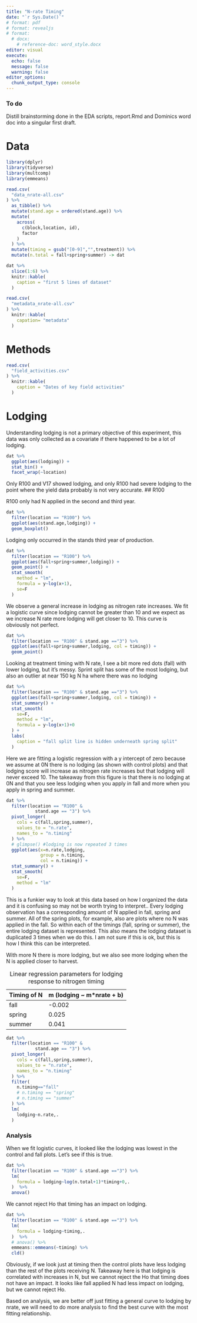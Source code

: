 ```yaml
---
title: "N-rate Timing"
date: "`r Sys.Date()`"
# format: pdf
# format: revealjs
# format:
  # docx:
    # reference-doc: word_style.docx
editor: visual
execute: 
  echo: false
  message: false
  warning: false
editor_options: 
  chunk_output_type: console
---
```


### To do

Distill brainstorming done in the EDA scripts, report.Rmd and Dominics word doc into a singular first draft.

# Data

```r
library(dplyr)
library(tidyverse)
library(multcomp)
library(emmeans)

read.csv(
  "data_nrate-all.csv"
) %>% 
  as_tibble() %>% 
  mutate(stand.age = ordered(stand.age)) %>% 
  mutate(
    across(
      c(block,location, id),
      factor
    )
  ) %>% 
  mutate(timing = gsub("[0-9]","",treatment)) %>% 
  mutate(n.total = fall+spring+summer) -> dat

```

```r
dat %>% 
  slice(1:6) %>% 
  knitr::kable(
    caption = "first 5 lines of dataset"
  )

read.csv(
  "metadata_nrate-all.csv"
) %>% 
  knitr::kable(
    capation= "metadata"
  )
```

# Methods

```r
read.csv(
  "field_activities.csv"
) %>% 
  knitr::kable(
    caption = "Dates of key field activities"
  )
```

# Lodging

Understanding lodging is not a primary objective of this experiment, this data was only collected as a covariate if there happened to be a lot of lodging.

```r
dat %>% 
  ggplot(aes(lodging)) +
  stat_bin() + 
  facet_wrap(~location)
```

Only R100 and V17 showed lodging, and only R100 had severe lodging to the point where the yield data probably is not very accurate. \## R100

R100 only had N applied in the second and third year.

```r
dat %>% 
  filter(location == "R100") %>% 
  ggplot(aes(stand.age,lodging)) +
  geom_boxplot()
```

Lodging only occurred in the stands third year of production.

```r
dat %>% 
  filter(location == "R100") %>% 
  ggplot(aes(fall+spring+summer,lodging)) +
  geom_point() +
  stat_smooth(
    method = "lm",
    formula = y~log(x+1),
    se=F
  )
```

We observe a general increase in lodging as nitrogen rate increases. We fit a logistic curve since lodging cannot be greater than 10 and we expect as we increase N rate more lodging will get closer to 10. This curve is obviously not perfect.

```r
dat %>% 
  filter(location == "R100" & stand.age =="3") %>% 
  ggplot(aes(fall+spring+summer,lodging, col = timing)) +
  geom_point()
```

Looking at treatment timing with N rate, I see a bit more red dots (fall) with lower lodging, but it's messy. Sprint split has some of the most lodging, but also an outlier at near 150 kg N ha where there was no lodging

```r
dat %>% 
  filter(location == "R100" & stand.age =="3") %>% 
  ggplot(aes(fall+spring+summer,lodging, col = timing)) +
  stat_summary() +
  stat_smooth(
    se=F,
    method = "lm",
    formula = y~log(x+1)+0
  ) +
  labs(
    caption = "fall split line is hidden underneath spring split"
  )
```

Here we are fitting a logistic regression with a y intercept of zero because we assume at 0N there is no lodging (as shown with control plots) and that lodging score will increase as nitrogen rate increases but that lodging will never exceed 10. The takeaway from this figure is that there is no lodging at 0N and that you see less lodging when you apply in fall and more when you apply in spring and summer.

```r
dat %>% 
  filter(location == "R100" &
           stand.age == "3") %>% 
  pivot_longer(
    cols = c(fall,spring,summer),
    values_to = "n.rate",
    names_to = "n.timing"
  ) %>% 
  # glimpse() #lodging is now repeated 3 times
  ggplot(aes(x=n.rate,lodging,
             group = n.timing,
             col = n.timing)) +
  stat_summary() +
  stat_smooth(
    se=F,
    method = "lm"
  )
```

This is a funkier way to look at this data based on how I organized the data and it is confusing so may not be worth trying to interpret.. Every lodging observation has a corresponding amount of N applied in fall, spring and summer. All of the spring plots, for example, also are plots where no N was applied in the fall. So within each of the timings (fall, spring or summer), the entire lodging dataset is represented. This also means the lodging dataset is duplicated 3 times when we do this. I am not sure if this is ok, but this is how I think this can be interpreted.

With more N there is more lodging, but we also see more lodging when the N is applied closer to harvest.

| Timing of N | m (lodging \~ m\*nrate + b) |
|-------------|-----------------------------|
| fall        | -0.002                      |
| spring      | 0.025                       |
| summer      | 0.041                       |

: Linear regression parameters for lodging response to nitrogen timing

```r
dat %>% 
  filter(location == "R100" &
           stand.age == "3") %>% 
  pivot_longer(
    cols = c(fall,spring,summer),
    values_to = "n.rate",
    names_to = "n.timing"
  ) %>% 
  filter(
    n.timing=="fall"
    # n.timing == "spring"
    # n.timing == "summer"
  ) %>% 
  lm(
    lodging~n.rate,.
  )
```

### Analysis

When we fit logistic curves, it looked like the lodging was lowest in the control and fall plots. Let's see if this is true. 

```r
dat %>% 
  filter(location == "R100" & stand.age =="3") %>% 
  lm(
    formula = lodging~log(n.total+1)*timing+0,.
  )  %>% 
  anova()
```

We cannot reject Ho that timing has an impact on lodging.

```r

dat %>% 
  filter(location == "R100" & stand.age =="3") %>% 
  lm(
    formula = lodging~timing,.
  )  %>% 
  # anova() %>% 
  emmeans::emmeans(~timing) %>% 
  cld()
```

Obviously, if we look just at timing then the control plots have less lodging than the rest of the plots receiving N. 
Takeaway here is that lodging is correlated with increases in N, but we cannot reject the Ho that timing does not have an impact. It looks like fall applied N had less impact on lodging, but we cannot reject Ho. 

Based on analysis, we are better off just fitting a general curve to lodging by nrate, we will need to do more analysis to find the best curve with the most fitting relationship. 


